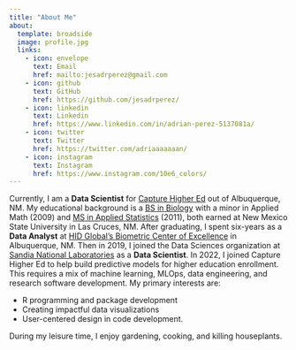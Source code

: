 ```yaml
---
title: "About Me"
about:
  template: broadside
  image: profile.jpg
  links: 
    - icon: envelope
      text: Email
      href: mailto:jesadrperez@gmail.com
    - icon: github
      text: GitHub
      href: https://github.com/jesadrperez/
    - icon: linkedin
      text: Linkedin
      href: https://www.linkedin.com/in/adrian-perez-5137081a/
    - icon: twitter
      text: Twitter
      href: https://twitter.com/adriaaaaaaan/
    - icon: instagram
      text: Instagram
      href: https://www.instagram.com/10e6_colors/
---
```


Currently, I am a **Data Scientist** for [Capture Higher Ed](https://www.capturehighered.com/) out of Albuquerque, NM. My educational background is a [BS in Biology](https://bio.nmsu.edu/) with a minor in Applied Math (2009) and [MS in Applied Statistics](https://business.nmsu.edu/academic-programs/graduate-programs/ms-applied-statistics/applied-statistics-master.html) (2011), both earned at New Mexico State University in Las Cruces, NM. After graduating, I spent six-years as a **Data Analyst** at [HID Global's Biometric Center of Excellence](https://www.hidglobal.com/solutions/identity-authentication-verification-technologies/biometric-technologies) in Albuquerque, NM. Then in 2019, I joined the Data Sciences organization at [Sandia National Laboratories](https://www.sandia.gov/) as a **Data Scientist**. In 2022, I joined Capture Higher Ed to help build predictive models for higher education enrollment. This requires a mix of machine learning, MLOps, data engineering, and research software development. My primary interests are:

-   R programming and package development
-   Creating impactful data visualizations
-   User-centered design in code development.

During my leisure time, I enjoy gardening, cooking, and killing houseplants.
